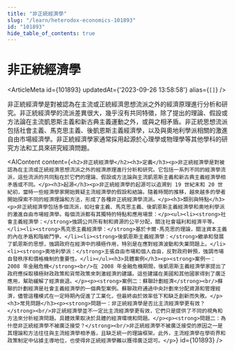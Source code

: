 ```yaml
---
title: "非正統經濟學"
slug: "/learn/heterodox-economics-101893"
id: "101893"
hide_table_of_contents: true
---
```



# 非正統經濟學

<ArticleMeta id={101893} updatedAt={'2023-09-26 13:58:58'} alias={`[]`} />
<div className='border-solid border-b border-t-0 my-4 border-[var(--ifm-color-gray-300)]' />

非正統經濟學是對被認為在主流或正統經濟思想流派之外的經濟原理進行分析和研究。非正統經濟學的流派差異很大，幾乎沒有共同特徵，除了提出的理論、假設或方法論在主流凱恩斯主義和新古典主義運動之外，或與之相矛盾。非正統思想流派包括社會主義、馬克思主義、後凱恩斯主義經濟學，以及與奧地利學派相關的激進自由市場經濟學。非正統經濟學家通常採用起源於心理學或物理學等其他學科的研究方法和工具來研究經濟問題。

<AIContent content={`<h2>非正統經濟學</h2><h3>定義</h3><p>非正統經濟學是對被認為在主流或正統經濟思想流派之外的經濟原理進行分析和研究。它包括一系列不同的經濟學流派，這些流派的共同點在於它們的理論、假設或方法論與主流凱恩斯主義和新古典主義經濟學相矛盾或不同。</p><h3>起源</h3><p>非正統經濟學的起源可以追溯到 19 世紀末和 20 世紀初，當時一些經濟學家開始質疑主流經濟學的假設和結論。隨着時間的推移，越來越多的學者開始探索不同的經濟理論和方法，形成了各種非正統經濟學流派。</p><h3>類別與特點</h3><p>非正統經濟學包括多個流派，如社會主義、馬克思主義、後凱恩斯主義經濟學和奧地利學派的激進自由市場經濟學。每個流派都有其獨特的特點和應用場景：</p><ul><li><strong>社會主義經濟學：</strong>強調公共所有制和資源的公平分配，關注社會福利和經濟平等。</li><li><strong>馬克思主義經濟學：</strong>基於卡爾·馬克思的理論，關注資本主義的內在矛盾和階級鬥爭。</li><li><strong>後凱恩斯主義經濟學：</strong>繼承和發展了凱恩斯的思想，強調政府在經濟中的積極作用，特別是在應對經濟波動和失業問題上。</li><li><strong>奧地利學派：</strong>主張自由市場和個人自由，反對政府幹預，強調市場自發秩序和價格機制的重要性。</li></ul><h3>具體案例</h3><p><strong>案例一：2008 年金融危機</strong><br/>在 2008 年金融危機期間，後凱恩斯主義經濟學家提出了政府應採取積極財政政策和貨幣政策來刺激經濟的建議。這些建議在美國和其他國家得到了廣泛應用，幫助緩解了經濟衰退。</p><p><strong>案例二：蘇聯計劃經濟</strong><br/>蘇聯的計劃經濟是社會主義經濟學的一個典型案例。蘇聯政府通過中央計劃來分配資源和管理經濟，儘管這種模式在一定時期內促進了工業化，但最終由於效率低下和缺乏創新而失敗。</p><h3>常見問題</h3><p><strong>問題一：非正統經濟學是否比主流經濟學更有效？</strong><br/>非正統經濟學並不一定比主流經濟學更有效，它們只是提供了不同的視角和方法來分析經濟問題。具體效果取決於具體的經濟環境和問題。</p><p><strong>問題二：為什麼非正統經濟學不被廣泛接受？</strong><br/>非正統經濟學不被廣泛接受的原因之一是其理論和方法往往與主流經濟學相矛盾，且缺乏統一的理論框架。此外，主流經濟學在學術界和政策制定中佔據主導地位，也使得非正統經濟學難以獲得廣泛認可。</p>`} id={101893} />
